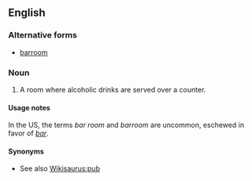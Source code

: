 ==English==

===Alternative forms===
* [[barroom]]

===Noun===
{{en-noun}}

# {{context|North American|lang=en}} A room where alcoholic drinks are served over a counter.

====Usage notes====
In the US, the terms ''bar room'' and ''barroom'' are uncommon, eschewed in favor of ''[[bar]]''.

====Synonyms====
* See also [[Wikisaurus:pub]]